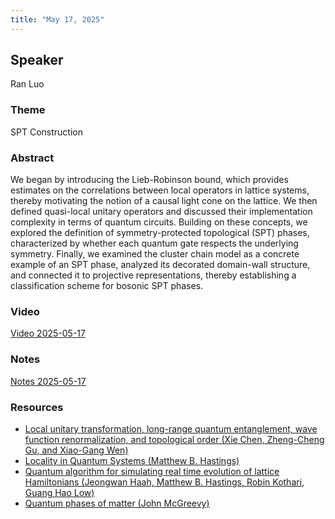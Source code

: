 ```yaml
---
title: "May 17, 2025"
---
```


## Speaker
Ran Luo

### Theme
SPT Construction

### Abstract
We began by introducing the Lieb-Robinson bound, which provides estimates on the correlations between local operators in lattice systems, thereby motivating the notion of a causal light cone on the lattice. We then defined quasi-local unitary operators and discussed their implementation complexity in terms of quantum circuits. Building on these concepts, we explored the definition of symmetry-protected topological (SPT) phases, characterized by whether each quantum gate respects the underlying symmetry. Finally, we examined the cluster chain model as a concrete example of an SPT phase, analyzed its decorated domain-wall structure, and connected it to projective representations, thereby establishing a classification scheme for bosonic SPT phases.

### Video  
[Video 2025-05-17](https://drive.google.com/file/d/1edUmhf7O8YQJMrKfSDUvWTe1aQP71L48/view?usp=sharing)

### Notes  
[Notes 2025-05-17](https://drive.google.com/file/d/1TeJb47MzxeEOUOmNRXDXO6WlQ6xwlWAk/view?usp=sharing)

### Resources  
- [Local unitary transformation, long-range quantum entanglement, wave function renormalization, and topological order (Xie Chen, Zheng-Cheng Gu, and Xiao-Gang Wen)](https://drive.google.com/file/d/1y7Olg0xvz9UOGJ6B4rUPmSDS5HG5mfm7/view?usp=sharing)
- [Locality in Quantum Systems (Matthew B. Hastings)](https://drive.google.com/file/d/1Wfa6WIGsjKYJ_bXYvPkem28H7MAHZnoN/view?usp=sharing)
- [Quantum algorithm for simulating real time evolution of lattice Hamiltonians (Jeongwan Haah, Matthew B. Hastings, Robin Kothari, Guang Hao Low)](https://drive.google.com/file/d/110MoJ2l6zaoTVhCKBR9I54oH4Q01HGDs/view?usp=sharing)
- [Quantum phases of matter (John McGreevy)](https://drive.google.com/file/d/1ao1OgU5STrPo46h6ZNlLAI1DV7s4dKjp/view?usp=sharing)